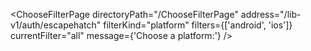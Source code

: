 

<ChooseFilterPage
  directoryPath="/ChooseFilterPage"
  address="/lib-v1/auth/escapehatch"
  filterKind="platform"
  filters={['android', 'ios']}
  currentFilter="all"
  message={'Choose a platform:'}
/>

